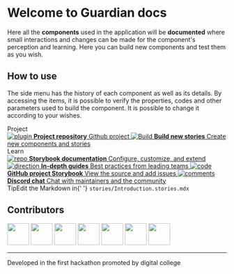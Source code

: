 
<Meta title="Example/Introduction" />

<style>
  {`
    .subheading {
      --mediumdark: '#999999';
      font-weight: 700;
      font-size: 15px;
      color: #262626;
      letter-spacing: 6px;
      line-height: 24px;
      text-transform: uppercase;
      margin-bottom: 12px;
      margin-top: 5px;
    }

    .link-list {
      display: grid;
      grid-template-columns: 1fr;
      grid-template-rows: 1fr 1fr;
      row-gap: 10px;
    }

    @media (min-width: 620px) {
      .link-list {
        row-gap: 10px;
        column-gap: 10px;
        grid-template-columns: 1fr 1fr;
      }
    }

    @media all and (-ms-high-contrast:none) {
    .link-list {
        display: -ms-grid;
        -ms-grid-columns: 1fr 1fr;
        -ms-grid-rows: 1fr 1fr;
      }
    }

    .link-item {
      display: block;
      padding: 10px;
      border: 1px solid #00000010;
      border-radius: 5px;
      transition: background 150ms ease-out, border 150ms ease-out, transform 150ms ease-out;
      color: #333333;
      display: flex;
      align-items: flex-start;
    }

    .link-item:hover {
      border-color: #1EA7FD50;
      transform: translate3d(0, -3px, 0);
      box-shadow: rgba(0, 0, 0, 0.08) 0 3px 10px 0;
    }

    .link-item:active {
      border-color: #1EA7FD;
      transform: translate3d(0, 0, 0);
    }

    .link-item strong {
      font-weight: 700;
      display: block;
      margin-bottom: 2px;
    }

    .link-item img {
      height: 40px;
      width: 40px;
      margin-right: 15px;
      flex: none;
    }

    .link-item span,
    .link-item p {
      margin: 0;
      font-size: 14px;
      line-height: 20px;
    }

    .tip {
      display: inline-block;
      border-radius: 1em;
      font-size: 11px;
      line-height: 12px;
      font-weight: 700;
      background: #E7FDD8;
      color: #66BF3C;
      padding: 4px 12px;
      margin-right: 10px;
      vertical-align: top;
    }

    .tip-wrapper {
      font-size: 13px;
      line-height: 20px;
      margin-top: 40px;
      margin-bottom: 40px;
    }

    .tip-wrapper code {
      font-size: 12px;
      display: inline-block;
    }

    .contributors {
      display: flex;
      gap: 10px;
    }

    .contributors img {
      border-radius: 60px;
    }

    .footer {
      text-align: center;
      font-weight: bold;
    }

    .footer span {
      color: #BE0C61;
    }
  `}
</style>

# Welcome to Guardian docs

Here all the **components** used in the application will be **documented** where small interactions and changes can be made for the component's perception and learning. Here you can build new components and test them as you wish.



## How to use

The side menu has the history of each component as well as its details. By accessing the items, it is possible to verify the properties, codes and other parameters used to build the component. It is possible to change it according to your wishes.

<div className="subheading">Project</div>

<div className="link-list">
  <a
    className="link-item"
    href="https://github.com/HackathonTeam05/Guardian "
    target="_blank"
  >
    <img src={Plugin} alt="plugin" />
    <span>
      <strong>Project repository</strong>
      Github project
    </span>
  </a>
  <a
    className="link-item"
    href="https://storybook.js.org/"
    target="_blank"
  >
    <img src={StackAlt} alt="Build" />
    <span>
      <strong>Build new stories</strong>
      Create new components and stories
    </span>
  </a>
</div>

<div className="subheading">Learn</div>

<div className="link-list">
  <a className="link-item" href="https://storybook.js.org/docs" target="_blank">
    <img src={Repo} alt="repo" />
    <span>
      <strong>Storybook documentation</strong>
      Configure, customize, and extend
    </span>
  </a>
  <a className="link-item" href="https://storybook.js.org/tutorials/" target="_blank">
    <img src={Direction} alt="direction" />
    <span>
      <strong>In-depth guides</strong>
      Best practices from leading teams
    </span>
  </a>
  <a className="link-item" href="https://github.com/storybookjs/storybook" target="_blank">
    <img src={Code} alt="code" />
    <span>
      <strong>GitHub project Storybook</strong>
      View the source and add issues
    </span>
  </a>
  <a className="link-item" href="https://discord.gg/storybook" target="_blank">
    <img src={Comments} alt="comments" />
    <span>
      <strong>Discord chat</strong>
      Chat with maintainers and the community
    </span>
  </a>
</div>

<div className="tip-wrapper">
  <span className="tip">Tip</span>Edit the Markdown in{' '}
  <code>stories/Introduction.stories.mdx</code>
</div>

## Contributors

<div className="contributors">
  <a href="https://github.com/gabriellsousa"><img src="https://github.com/gabriellsousa.png" width="50"/></a>
  <a href="https://github.com/kevinDsousa"><img src="https://github.com/kevinDsousa.png" width="50"/></a>
  <a href="https://github.com/joellacerda"><img src="https://github.com/joellacerda.png" width="50"/></a>
  <a href="https://github.com/christiansousadev"><img src="https://github.com/christiansousadev.png" width="50"/></a>
  <a href="https://github.com/enzogomezz"><img src="https://github.com/enzogomezz.png" width="50"/></a>
  <a href="https://github.com/mikaelmonteirodev"><img src="https://github.com/mikaelmonteirodev.png" width="50"/></a>
  <a href="https://github.com/ivannaprata"><img src="https://github.com/ivannaprata.png" width="50"/></a>
</div>

---

<p className="footer">Developed in the first hackathon promoted by <span>digital college</span></p>